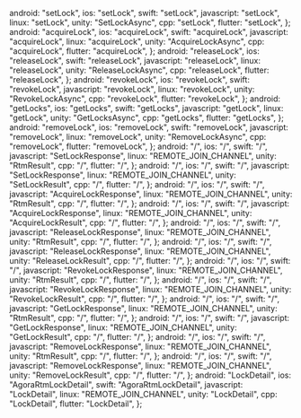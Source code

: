   android: "setLock",
  ios: "setLock",
  swift: "setLock",
  javascript: "setLock",
  linux: "setLock",
  unity: "SetLockAsync",
  cpp: "setLock",
  flutter: "setLock",
};
  android: "acquireLock",
  ios: "acquireLock",
  swift: "acquireLock",
  javascript: "acquireLock",
  linux: "acquireLock",
  unity: "AcquireLockAsync",
  cpp: "acquireLock",
  flutter: "acquireLock",
};
  android: "releaseLock",
  ios: "releaseLock",
  swift: "releaseLock",
  javascript: "releaseLock",
  linux: "releaseLock",
  unity: "ReleaseLockAsync",
  cpp: "releaseLock",
  flutter: "releaseLock",
};
  android: "revokeLock",
  ios: "revokeLock",
  swift: "revokeLock",
  javascript: "revokeLock",
  linux: "revokeLock",
  unity: "RevokeLockAsync",
  cpp: "revokeLock",
  flutter: "revokeLock",
};
  android: "getLocks",
  ios: "getLocks",
  swift: "getLocks",
  javascript: "getLock",
  linux: "getLock",
  unity: "GetLocksAsync",
  cpp: "getLocks",
  flutter: "getLocks",
};
  android: "removeLock",
  ios: "removeLock",
  swift: "removeLock",
  javascript: "removeLock",
  linux: "removeLock",
  unity: "RemoveLockAsync",
  cpp: "removeLock",
  flutter: "removeLock",
};
  android: "/",
  ios: "/",
  swift: "/",
  javascript: "SetLockResponse",
  linux: "REMOTE_JOIN_CHANNEL",
  unity: "RtmResult<SetLockResult>",
  cpp: "/",
  flutter: "/",
};
  android: "/",
  ios: "/",
  swift: "/",
  javascript: "SetLockResponse",
  linux: "REMOTE_JOIN_CHANNEL",
  unity: "SetLockResult",
  cpp: "/",
  flutter: "/",
};
  android: "/",
  ios: "/",
  swift: "/",
  javascript: "AcquireLockResponse",
  linux: "REMOTE_JOIN_CHANNEL",
  unity: "RtmResult<AcquireLockResult>",
  cpp: "/",
  flutter: "/",
};
  android: "/",
  ios: "/",
  swift: "/",
  javascript: "AcquireLockResponse",
  linux: "REMOTE_JOIN_CHANNEL",
  unity: "AcquireLockResult",
  cpp: "/",
  flutter: "/",
};
  android: "/",
  ios: "/",
  swift: "/",
  javascript: "ReleaseLockResponse",
  linux: "REMOTE_JOIN_CHANNEL",
  unity: "RtmResult<ReleaseLockResult>",
  cpp: "/",
  flutter: "/",
};
  android: "/",
  ios: "/",
  swift: "/",
  javascript: "ReleaseLockResponse",
  linux: "REMOTE_JOIN_CHANNEL",
  unity: "ReleaseLockResult",
  cpp: "/",
  flutter: "/",
};
  android: "/",
  ios: "/",
  swift: "/",
  javascript: "RevokeLockResponse",
  linux: "REMOTE_JOIN_CHANNEL",
  unity: "RtmResult<RevokeLockResult>",
  cpp: "/",
  flutter: "/",
};
  android: "/",
  ios: "/",
  swift: "/",
  javascript: "RevokeLockResponse",
  linux: "REMOTE_JOIN_CHANNEL",
  unity: "RevokeLockResult",
  cpp: "/",
  flutter: "/",
};
  android: "/",
  ios: "/",
  swift: "/",
  javascript: "GetLockResponse",
  linux: "REMOTE_JOIN_CHANNEL",
  unity: "RtmResult<GetLockResult>",
  cpp: "/",
  flutter: "/",
};
  android: "/",
  ios: "/",
  swift: "/",
  javascript: "GetLockResponse",
  linux: "REMOTE_JOIN_CHANNEL",
  unity: "GetLockResult",
  cpp: "/",
  flutter: "/",
};
  android: "/",
  ios: "/",
  swift: "/",
  javascript: "RemoveLockResponse",
  linux: "REMOTE_JOIN_CHANNEL",
  unity: "RtmResult<RemoveLockResult>",
  cpp: "/",
  flutter: "/",
};
  android: "/",
  ios: "/",
  swift: "/",
  javascript: "RemoveLockResponse",
  linux: "REMOTE_JOIN_CHANNEL",
  unity: "RemoveLockResult",
  cpp: "/",
  flutter: "/",
};
  android: "LockDetail",
  ios: "AgoraRtmLockDetail",
  swift: "AgoraRtmLockDetail",
  javascript: "LockDetail",
  linux: "REMOTE_JOIN_CHANNEL",
  unity: "LockDetail",
  cpp: "LockDetail",
  flutter: "LockDetail",
};
